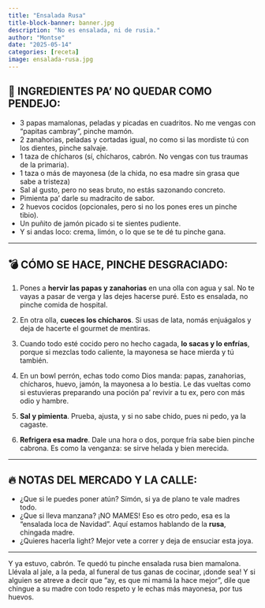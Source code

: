 ```yaml
---
title: "Ensalada Rusa"
title-block-banner: banner.jpg
description: "No es ensalada, ni de rusia."
author: "Montse"
date: "2025-05-14"
categories: [receta]
image: ensalada-rusa.jpg
---
```


## 🧨 **INGREDIENTES PA’ NO QUEDAR COMO PENDEJO:**

* 3 papas mamalonas, peladas y picadas en cuadritos. No me vengas con "papitas cambray", pinche mamón.
* 2 zanahorias, peladas y cortadas igual, no como si las mordiste tú con los dientes, pinche salvaje.
* 1 taza de chícharos (sí, chícharos, cabrón. No vengas con tus traumas de la primaria).
* 1 taza o más de mayonesa (de la chida, no esa madre sin grasa que sabe a tristeza)
* Sal al gusto, pero no seas bruto, no estás sazonando concreto.
* Pimienta pa’ darle su madracito de sabor.
* 2 huevos cocidos (opcionales, pero si no los pones eres un pinche tibio).
* Un puñito de jamón picado si te sientes pudiente.
* Y si andas loco: crema, limón, o lo que se te dé tu pinche gana.

---

## 💣 **CÓMO SE HACE, PINCHE DESGRACIADO:**

1. Pones a **hervir las papas y zanahorias** en una olla con agua y sal. No te vayas a pasar de verga y las dejes hacerse puré. Esto es ensalada, no pinche comida de hospital.

2. En otra olla, **cueces los chícharos**. Si usas de lata, nomás enjuágalos y deja de hacerte el gourmet de mentiras.

3. Cuando todo esté cocido pero no hecho cagada, **lo sacas y lo enfrías**, porque si mezclas todo caliente, la mayonesa se hace mierda y tú también.

4. En un bowl perrón, echas todo como Dios manda: papas, zanahorias, chícharos, huevo, jamón, la mayonesa a lo bestia.
   Le das vueltas como si estuvieras preparando una poción pa’ revivir a tu ex, pero con más odio y hambre.

5. **Sal y pimienta**. Prueba, ajusta, y si no sabe chido, pues ni pedo, ya la cagaste.

6. **Refrigera esa madre**. Dale una hora o dos, porque fría sabe bien pinche cabrona. Es como la venganza: se sirve helada y bien merecida.

---

## 🔥 **NOTAS DEL MERCADO Y LA CALLE:**

* ¿Que si le puedes poner atún? Simón, si ya de plano te vale madres todo.
* ¿Que si lleva manzana? ¡NO MAMES! Eso es otro pedo, esa es la "ensalada loca de Navidad". Aquí estamos hablando de la **rusa**, chingada madre.
* ¿Quieres hacerla light? Mejor vete a correr y deja de ensuciar esta joya.

---

Y ya estuvo, cabrón.
Te quedó tu pinche ensalada rusa bien mamalona. Llévala al jale, a la peda, al funeral de tus ganas de cocinar, ¡donde sea!
Y si alguien se atreve a decir que "ay, es que mi mamá la hace mejor", dile que chingue a su madre con todo respeto y le echas más mayonesa, por tus huevos.